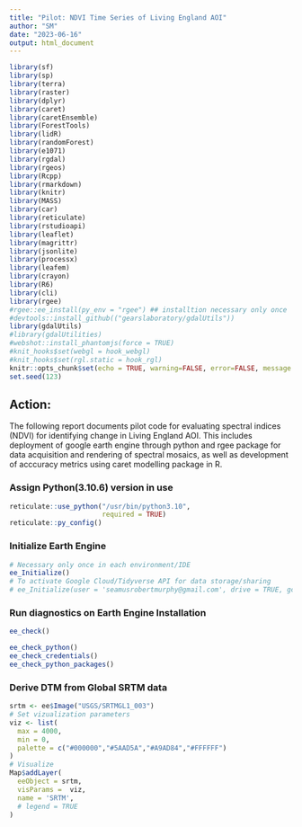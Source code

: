 ```yaml
---
title: "Pilot: NDVI Time Series of Living England AOI"
author: "SM"
date: "2023-06-16"
output: html_document
---
```


```r
library(sf)
library(sp)
library(terra)
library(raster)
library(dplyr)
library(caret)
library(caretEnsemble)
library(ForestTools)
library(lidR)
library(randomForest)
library(e1071)
library(rgdal)
library(rgeos)
library(Rcpp)
library(rmarkdown)
library(knitr)
library(MASS)
library(car)
library(reticulate)
library(rstudioapi)
library(leaflet)
library(magrittr)
library(jsonlite)
library(processx)
library(leafem)
library(crayon)
library(R6)
library(cli)
library(rgee)
#rgee::ee_install(py_env = "rgee") ## installtion necessary only once
#devtools::install_github(("gearslaboratory/gdalUtils"))
library(gdalUtils)
#library(gdalUtilities)
#webshot::install_phantomjs(force = TRUE)
#knit_hooks$set(webgl = hook_webgl)
#knit_hooks$set(rgl.static = hook_rgl)
knitr::opts_chunk$set(echo = TRUE, warning=FALSE, error=FALSE, message = FALSE)
set.seed(123)
```

## Action:

The following report documents pilot code for evaluating spectral indices (NDVI) for identifying change in Living England AOI. This includes deployment of google earth engine through python and rgee package for data acquisition and rendering of spectral mosaics, as well as development of acccuracy metrics using caret modelling package in R.

### Assign Python(3.10.6) version in use
```r
reticulate::use_python("/usr/bin/python3.10",
                       required = TRUE)
reticulate::py_config()
```
### Initialize Earth Engine
```r
# Necessary only once in each environment/IDE
ee_Initialize() 
# To activate Google Cloud/Tidyverse API for data storage/sharing
# ee_Initialize(user = 'seamusrobertmurphy@gmail.com', drive = TRUE, gcs = TRUE) 
```

### Run diagnostics on Earth Engine Installation
```r
ee_check()

ee_check_python()
ee_check_credentials()
ee_check_python_packages()
```
### Derive DTM from Global SRTM data
```r
srtm <- ee$Image("USGS/SRTMGL1_003")
# Set vizualization parameters
viz <- list(
  max = 4000,
  min = 0,
  palette = c("#000000","#5AAD5A","#A9AD84","#FFFFFF")
)
# Visualize
Map$addLayer(
  eeObject = srtm,
  visParams =  viz,
  name = 'SRTM',
  # legend = TRUE
)
```